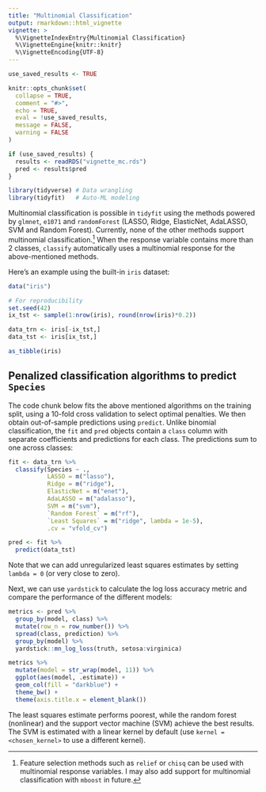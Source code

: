 ```yaml
---
title: "Multinomial Classification"
output: rmarkdown::html_vignette
vignette: >
  %\VignetteIndexEntry{Multinomial Classification}
  %\VignetteEngine{knitr::knitr}
  %\VignetteEncoding{UTF-8}
---
```


```r
use_saved_results <- TRUE

knitr::opts_chunk$set(
  collapse = TRUE,
  comment = "#>",
  echo = TRUE,
  eval = !use_saved_results,
  message = FALSE,
  warning = FALSE
)

if (use_saved_results) {
  results <- readRDS("vignette_mc.rds")
  pred <- results$pred
}
```

```r
library(tidyverse) # Data wrangling
library(tidyfit)   # Auto-ML modeling
```

Multinomial classification is possible in `tidyfit` using the methods powered by `glmnet`, `e1071` and `randomForest` (LASSO, Ridge, ElasticNet,  AdaLASSO, SVM and Random Forest). Currently, none of the other methods support multinomial classification.^[Feature selection methods such as `relief` or `chisq` can be used with multinomial response variables. I may also add support for multinomial classification with `mboost` in future.] When the response variable contains more than 2 classes, `classify` automatically uses a multinomial response for the above-mentioned methods.

Here's an example using the built-in `iris` dataset:

```r
data("iris")

# For reproducibility
set.seed(42)
ix_tst <- sample(1:nrow(iris), round(nrow(iris)*0.2))

data_trn <- iris[-ix_tst,]
data_tst <- iris[ix_tst,]

as_tibble(iris)
```

## Penalized classification algorithms to predict `Species`

The code chunk below fits the above mentioned algorithms on the training split, using a 10-fold cross validation to select optimal penalties. We then obtain out-of-sample predictions using `predict`. Unlike binomial classification, the `fit` and `pred` objects contain a `class` column with separate coefficients and predictions for each class. The predictions sum to one across classes:

```r
fit <- data_trn %>% 
  classify(Species ~ ., 
           LASSO = m("lasso"), 
           Ridge = m("ridge"), 
           ElasticNet = m("enet"), 
           AdaLASSO = m("adalasso"),
           SVM = m("svm"),
           `Random Forest` = m("rf"),
           `Least Squares` = m("ridge", lambda = 1e-5), 
           .cv = "vfold_cv")

pred <- fit %>% 
  predict(data_tst)
```

Note that we can add unregularized least squares estimates by setting `lambda = 0` (or very close to zero).

Next, we can use `yardstick` to calculate the log loss accuracy metric and compare the performance of the different models:

```r
metrics <- pred %>% 
  group_by(model, class) %>% 
  mutate(row_n = row_number()) %>% 
  spread(class, prediction) %>% 
  group_by(model) %>% 
  yardstick::mn_log_loss(truth, setosa:virginica)

metrics %>% 
  mutate(model = str_wrap(model, 11)) %>% 
  ggplot(aes(model, .estimate)) +
  geom_col(fill = "darkblue") +
  theme_bw() +
  theme(axis.title.x = element_blank())
```

The least squares estimate performs poorest, while the random forest (nonlinear) and the support vector machine (SVM) achieve the best results. The SVM is estimated with a linear kernel by default (use `kernel = <chosen_kernel>` to use a different kernel).
